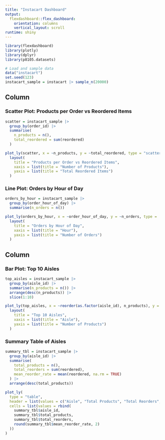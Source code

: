 ```yaml
---
title: "Instacart Dashboard"
output:
  flexdashboard::flex_dashboard:
    orientation: columns
    vertical_layout: scroll
runtime: shiny
---
```


```r
library(flexdashboard)
library(plotly)
library(dplyr)
library(p8105.datasets)

# Load and sample data
data("instacart")
set.seed(123)
instacart_sample = instacart |> sample_n(20000)

```

## Column {data-width=600}

### Scatter Plot: Products per Order vs Reordered Items
```r
scatter = instacart_sample |>
  group_by(order_id) |>
  summarise(
    n_products = n(),
    total_reordered = sum(reordered)
  )

plot_ly(scatter, x = ~n_products, y = ~total_reordered, type = "scatter", mode = "markers") |>
  layout(
    title = "Products per Order vs Reordered Items",
    xaxis = list(title = "Number of Products"),
    yaxis = list(title = "Total Reordered Items")
  )
```

### Line Plot: Orders by Hour of Day
```r
orders_by_hour = instacart_sample |>
  group_by(order_hour_of_day) |>
  summarise(n_orders = n())

plot_ly(orders_by_hour, x = ~order_hour_of_day, y = ~n_orders, type = 'scatter', mode = 'lines+markers') |>
  layout(
    title = "Orders by Hour of Day",
    xaxis = list(title = "Hour"),
    yaxis = list(title = "Number of Orders")
  )
```

## Column {data-width=400}

### Bar Plot: Top 10 Aisles
```r
top_aisles = instacart_sample |>
  group_by(aisle_id) |>
  summarise(n_products = n()) |>
  arrange(desc(n_products)) |>
  slice(1:10)

plot_ly(top_aisles, x = ~reorder(as.factor(aisle_id), n_products), y = ~n_products, type = 'bar') |>
  layout(
    title = "Top 10 Aisles",
    xaxis = list(title = "Aisle"),
    yaxis = list(title = "Number of Products")
  )
```

### Summary Table of Aisles
```r
summary_tbl = instacart_sample |>
  group_by(aisle_id) |>
  summarise(
    total_products = n(),
    total_reorders = sum(reordered),
    mean_reorder_rate = mean(reordered, na.rm = TRUE)
  ) |>
  arrange(desc(total_products))

plot_ly(
  type = "table",
  header = list(values = c("Aisle", "Total Products", "Total Reorders", "Mean Reorder Rate")),
  cells = list(values = rbind(
    summary_tbl$aisle_id,
    summary_tbl$total_products,
    summary_tbl$total_reorders,
    round(summary_tbl$mean_reorder_rate, 2)
  ))
)
```
